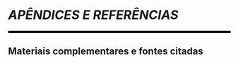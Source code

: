 
```{=latex}
\cftaddtitleline{toc}{chapter}{\rule{\textwidth}{0.4pt}}{}
```

# *APÊNDICES E REFERÊNCIAS* {#parte-10 .unnumbered}

<!--script for generating HORIZONTAL LINE-->
<hr style="height:5px;border-width:0;color:black;background-color:black">

## Materiais complementares e fontes citadas {.unnumbered .unlisted}

```{=latex}
\markboth{}{}
\par\noindent\rule{\textwidth}{0.05in}
```
